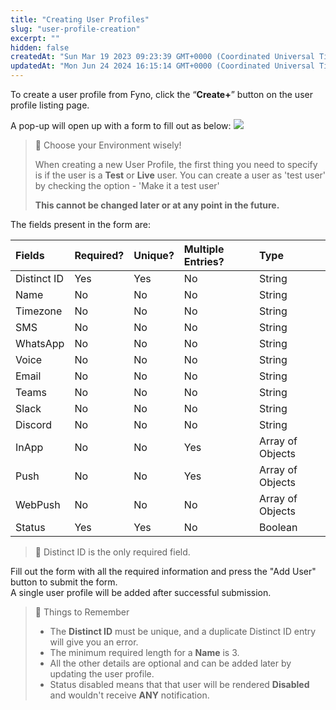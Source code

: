 ```yaml
---
title: "Creating User Profiles"
slug: "user-profile-creation"
excerpt: ""
hidden: false
createdAt: "Sun Mar 19 2023 09:23:39 GMT+0000 (Coordinated Universal Time)"
updatedAt: "Mon Jun 24 2024 16:15:14 GMT+0000 (Coordinated Universal Time)"
---
```


To create a user profile from Fyno, click the “**Create+**” button on the user profile listing page.

A pop-up will open up with a form to fill out as below:
![](/images/1351a28-add_user.png)

> 🚧 Choose your Environment wisely!
>
> When creating a new User Profile, the first thing you need to specify is if the user is a **Test** or **Live** user. You can create a user as 'test user' by checking the option - 'Make it a test user'
>
> **This cannot be changed later or at any point in the future.**

The fields present in the form are:

| Fields      | Required? | Unique? | Multiple Entries? | Type             |
| :---------- | :-------- | :------ | :---------------- | :--------------- |
| Distinct ID | Yes       | Yes     | No                | String           |
| Name        | No        | No      | No                | String           |
| Timezone    | No        | No      | No                | String           |
| SMS         | No        | No      | No                | String           |
| WhatsApp    | No        | No      | No                | String           |
| Voice       | No        | No      | No                | String           |
| Email       | No        | No      | No                | String           |
| Teams       | No        | No      | No                | String           |
| Slack       | No        | No      | No                | String           |
| Discord     | No        | No      | No                | String           |
| InApp       | No        | No      | Yes               | Array of Objects |
| Push        | No        | No      | Yes               | Array of Objects |
| WebPush     | No        | No      | No                | Array of Objects |
| Status      | Yes       | Yes     | No                | Boolean          |

> 📘 Distinct ID is the only required field.

Fill out the form with all the required information and press the "Add User" button to submit the form.  
A single user profile will be added after successful submission.

> 📘 Things to Remember
>
> -   The **Distinct ID** must be unique, and a duplicate Distinct ID entry will give you an error.
> -   The minimum required length for a **Name** is 3.
> -   All the other details are optional and can be added later by updating the user profile.
> -   Status disabled means that that user will be rendered **Disabled** and wouldn't receive **ANY** notification.
